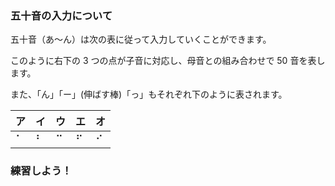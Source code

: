 
### 五十音の入力について

五十音（あ～ん）は次の表に従って入力していくことができます。

このように右下の 3 つの点が子音に対応し、母音との組み合わせで 50 音を表します。

また、「ん」「ー」(伸ばす棒)「っ」もそれぞれ下のように表されます。

| ア  | イ  | ウ  | エ  | オ  |
| --- | --- | --- | --- | --- |
| ⠁   | ⠃   | ⠉   | ⠋   | ⠊   |

### 練習しよう！

<PracticeTouch
  question="Q1 「きあい」を入力してください。"
  answer="きあい"
  length={3}
/>
<br />
<PracticeTouch
  question="Q2 「くき」を入力してください。"
  answer="くき"
  length={2}
/>
<br />
<PracticeTouch
  question="Q2 「こうくう」を入力してください。"
  answer="こうくう"
  length={4}
/>
